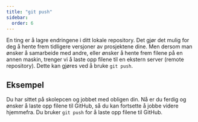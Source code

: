 ```yaml
---
title: "git push"
sidebar:
  order: 6
---
```


En ting er å lagre endringene i ditt lokale repository. Det gjør det mulig for deg å hente frem tidligere versjoner av prosjektene dine. Men dersom man ønsker å samarbeide med andre, eller ønsker å hente frem filene på en annen maskin, trenger vi å laste opp filene til en ekstern server (remote repository). Dette kan gjøres ved å bruke `git push`.

## Eksempel

Du har sittet på skolepcen og jobbet med obligen din. Nå er du ferdig og ønsker å laste opp filene til GitHub, så du kan fortsette å jobbe videre hjemmefra. Du bruker `git push` for å laste opp filene til GitHub.


<SelectCorrect
  question="Hva gjør 'git push' kommandoen?"
  correct="Laster opp lokale endringer til et fjern-repository."
  wrong1="Oppdaterer det lokale repositoryet med endringer fra fjern-repositoryet."
  wrong2="Kloner et repository fra nettet til din lokale maskin."
/>